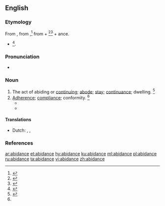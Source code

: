 ==English==

===Etymology===
From {{etyl|enm|en}} {{m|enm|abiden}}, from {{etyl|ang|en}} {{m|ang|ābīdan||wait}},<ref>{{R:OCD2|page=2}}</ref> from {{m|ang|ā}} + {{m|ang|bīdan||to bide, remain}}<ref>{{R:American Heritage 1971|page=3}}</ref><ref>{{R:MW3 1976|page=3}}</ref> + ance.
* {{suffix|abide|ance|lang=en}}<ref>{{R:CDOE|page=3}}</ref>.

===Pronunciation===
* {{a|US}} {{IPA|/əˈbaɪd.n̩s/|/əˈbaɪd.n̩ts/|lang=en}}

===Noun===
{{en-noun}}

# The act of abiding or [[continuing]]; [[abode]]; [[stay]]; [[continuance]]; dwelling. {{defdate|Early 17<sup>th</sup> century.}}<ref name=SOED>{{R:SOED5|page=4}}</ref>
# [[adherence|Adherence]]; [[compliance]]; conformity. {{defdate|Early 19<sup>th</sup> century.}}<ref name=SOED/>
#* {{quote-book|year=1840|title=The history of the holy war|page=262|author=Thomas Fuller|passage=No wonder then, though the Christians had no longer abidance in the holy hill of Palestine (though this I confess, is but the bark of the text), driving that trade wherewith none ever thrived, the breaking of promises; wherewith one may for a way fairly spread his train, but he will moult his feathers soon after.|url=http://books.google.com/books?id=kok-AAAAYAAJ}}
#* {{quote-book|year=1862|passage=A judicious '''abidance''' by rules, and holding to the results of experience, are good; but not less so, are a judicious setting aside of rules, and a declining to be bound by incomplete experience.|title=Organization in daily life: an essay|page=78|url=http://books.google.com/books?id=AWAAAAAAMAAJ|author=Sir Arthur Helps}}

====Translations====
{{trans-top|compliance}}
* Dutch: {{t+|nl|naleving|m}}, {{t|nl|nakomen van|n}},
{{trans-mid}}
{{trans-bottom}}

===References===
<references/>

[[ar:abidance]]
[[et:abidance]]
[[hy:abidance]]
[[ku:abidance]]
[[ml:abidance]]
[[pl:abidance]]
[[ru:abidance]]
[[ta:abidance]]
[[vi:abidance]]
[[zh:abidance]]